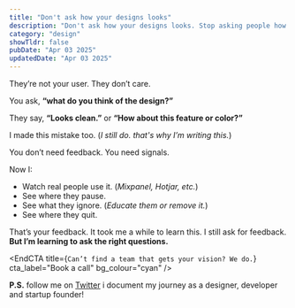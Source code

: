 ```yaml
---
title: "Don't ask how your designs looks" 
description: "Don't ask how your designs looks. Stop asking people how it looks."
category: "design"
showTldr: false
pubDate: "Apr 03 2025"
updatedDate: "Apr 03 2025"
---
```


They’re not your user.
They don’t care.

You ask,
**“what do you think of the design?”**

They say, **“Looks clean.”** or **“How about this feature or color?”**

I made this mistake too. (*I still do. that's why I’m writing this.*)

You don’t need feedback.
You need signals.

Now I:
- Watch real people use it. (*Mixpanel, Hotjar, etc.*)
- See where they pause. 
- See what they ignore. (*Educate them or remove it.*)
- See where they quit.

That’s your feedback. It took me a while to learn this. I still ask for feedback. **But I’m learning to ask the right questions.**


<EndCTA
  title={`Can’t find a team that gets your vision? We do.`}
  cta_label="Book a call"
  bg_colour="cyan"
/>

**P.S.** follow me on [Twitter](https://x.com/spikeysanju) i document my journey as a designer, developer and startup founder!
